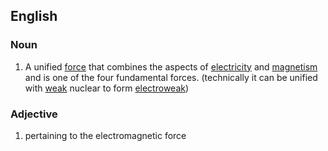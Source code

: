 ==English==
===Noun===
#A unified [[force]] that combines the aspects of [[electricity]] and [[magnetism]] and is one of the four fundamental forces.  (technically it can be unified with [[weak]] nuclear to form [[electroweak]])

===Adjective===
#pertaining to the electromagnetic force